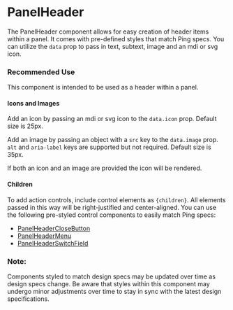 
<Meta title="Experimental/PanelHeader" />

# PanelHeader

The PanelHeader component allows for easy creation of header items within a panel. It comes with pre-defined styles that match Ping specs. You can utilize the `data` prop to pass in text, subtext, image and an mdi or svg icon.

### Recommended Use
This component is intended to be used as a header within a panel.

#### Icons and Images
Add an icon by passing an mdi or svg icon to the `data.icon` prop. Default size is 25px.

Add an image by passing an object with a `src` key to the `data.image` prop. `alt` and `aria-label` keys are supported but not required. Default size is 35px.

If both an icon and an image are provided the icon will be rendered.

#### Children
To add action controls, include control elements as `{children}`. All elements passed in this way will be right-justified and center-aligned. You can use the following pre-styled control components to easily match Ping specs:
- [PanelHeaderCloseButton](./?path=/docs/experimental-panelheader-controls-panelheaderclosebutton--docs)
- [PanelHeaderMenu](./?path=/docs/experimental-panelheader-controls-panelheadermenu--docs)
- [PanelHeaderSwitchField](./?path=/docs/experimental-panelheader-controls-panelheaderswitchfield--docs)

### Note:
Components styled to match design specs may be updated over time as design specs change. Be aware that styles within this component may undergo minor adjustments over time to stay in sync with the latest design specifications.
